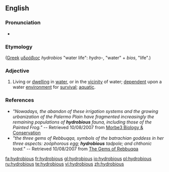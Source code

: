 ==English==

===Pronunciation===
*{{IPA|/hi-dro-bee-us/}}

===Etymology===
([[Greek]] [[υδρόβιος]] ''hydrobios'' "water life": ''hydro-'', "water" + ''bios'', "life".)

===Adjective===
{{en-adj}} 

# Living or [[dwelling]] in [[water]], or in the [[vicinity]] of water; [[dependent]] upon a water [[environment]] for [[survival]]; [[aquatic]].

===References===
* ''"Nowadays, the abandon of these irrigation systems and the growing urbanization of the Palermo Plain have fragmented increasingly the remaining populations of '''hydrobious''' fauna, including those of the Painted Frog."'' -- Retrieved 10/08/2007 from [http://utenti.lycos.it/bufo2000/morbe3.htm Morbe3 Biology & Conservation]
* ''"the three gems of Rebbuqqa, symbols of the batrachian goddess in her three aspects: zoöphorous egg; '''hydrobious''' tadpole; and chthonic toad."'' -- Retrieved 10/08/2007 from [http://www.gwywyr.com/texts/gems.html The Gems of Rebbuqqa]


[[fa:hydrobious]]
[[fr:hydrobious]]
[[gl:hydrobious]]
[[io:hydrobious]]
[[pl:hydrobious]]
[[ru:hydrobious]]
[[te:hydrobious]]
[[vi:hydrobious]]
[[zh:hydrobious]]